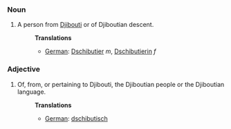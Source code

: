 ===Noun===
#A person from [[Djibouti]] or of Djiboutian descent.
#:'''Translations'''
#:*[[German]]: [[Dschibutier]] ''m'', [[Dschibutierin]] ''f''

===Adjective===
#Of, from, or pertaining to Djibouti, the Djiboutian people or the Djiboutian language.
#:'''Translations'''
#:*[[German]]: [[dschibutisch]]